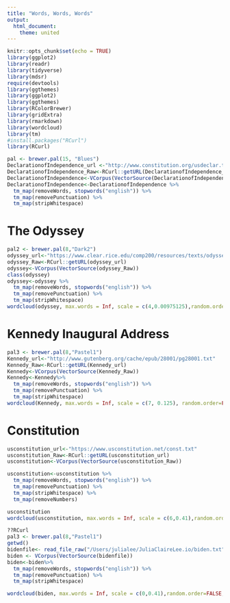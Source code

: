 ```yaml
---
title: "Words, Words, Words"
output: 
  html_document:
    theme: united
---
```

```r
knitr::opts_chunk$set(echo = TRUE)
library(ggplot2)
library(readr)
library(tidyverse)
library(mdsr)
require(devtools)
library(ggthemes)
library(ggplot2)
library(ggthemes)
library(RColorBrewer)
library(gridExtra)
library(rmarkdown)
library(wordcloud)
library(tm)
#install.packages("RCurl")
library(RCurl)
```



```r
pal <- brewer.pal(15, "Blues")
DeclarationofIndependence_url <-"http://www.constitution.org/usdeclar.txt"
DeclarationofIndependence_Raw<-RCurl::getURL(DeclarationofIndependence_url)
DeclarationofIndependence<-VCorpus(VectorSource(DeclarationofIndependence_Raw)) 
DeclarationofIndependence<-DeclarationofIndependence %>%
  tm_map(removeWords, stopwords("english")) %>%
  tm_map(removePunctuation) %>%
  tm_map(stripWhitespace)
```

# The Odyssey

```r
pal2 <- brewer.pal(8,"Dark2")
odyssey_url<-"https://www.clear.rice.edu/comp200/resources/texts/odyssey.txt"
odyssey_Raw<-RCurl::getURL(odyssey_url)
odyssey<-VCorpus(VectorSource(odyssey_Raw)) 
class(odyssey)
odyssey<-odyssey %>%
  tm_map(removeWords, stopwords("english")) %>%
  tm_map(removePunctuation) %>%
  tm_map(stripWhitespace)
wordcloud(odyssey, max.words = Inf, scale = c(4,0.00975125),random.order=FALSE,rot.per=.15, colors =pal2 )
```


# Kennedy Inaugural Address

```r
pal3 <- brewer.pal(8,"Pastel1")
Kennedy_url<-"http://www.gutenberg.org/cache/epub/28001/pg28001.txt"
Kennedy_Raw<-RCurl::getURL(Kennedy_url)
Kennedy<-VCorpus(VectorSource(Kennedy_Raw)) 
Kennedy<-Kennedy%>%
  tm_map(removeWords, stopwords("english")) %>%
  tm_map(removePunctuation) %>%
  tm_map(stripWhitespace)
wordcloud(Kennedy, max.words = Inf, scale = c(7, 0.125), random.order=FALSE, rot.per=.15, colors =pal3)
```




# Constitution

```r
usconstitution_url<-"https://www.usconstitution.net/const.txt"
usconstitution_Raw<-RCurl::getURL(usconstitution_url)
usconstitution<-VCorpus(VectorSource(usconstitution_Raw)) 

usconstitution<-usconstitution %>%
  tm_map(removeWords, stopwords("english")) %>%
  tm_map(removePunctuation) %>%
  tm_map(stripWhitespace) %>%
  tm_map(removeNumbers)

usconstitution
wordcloud(usconstitution, max.words = Inf, scale = c(6,0.41),random.order=FALSE, rot.per=.15, colors =pal2, random.color = TRUE )
```




```r
??RCurl
pal3 <- brewer.pal(8,"Pastel1")
getwd()
bidenfile<- read_file_raw("/Users/julialee/JuliaClaireLee.io/biden.txt")
biden <- VCorpus(VectorSource(bidenfile))
biden<-biden%>%
  tm_map(removeWords, stopwords("english")) %>%
  tm_map(removePunctuation) %>%
  tm_map(stripWhitespace)

wordcloud(biden, max.words = Inf, scale = c(0,0.41),random.order=FALSE, rot.per=.15, colors =pal2, random.color = TRUE )
```

